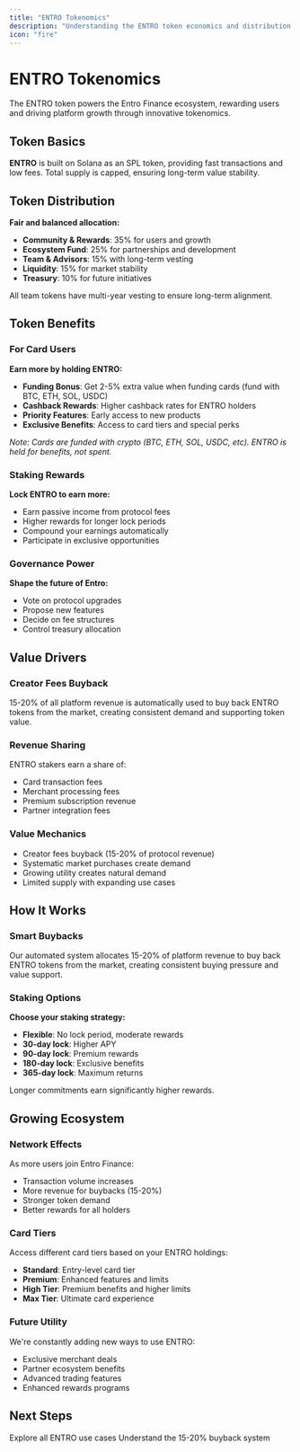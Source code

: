 ```yaml
---
title: "ENTRO Tokenomics"
description: "Understanding the ENTRO token economics and distribution model"
icon: "fire"
---
```


# ENTRO Tokenomics

The ENTRO token powers the Entro Finance ecosystem, rewarding users and driving platform growth through innovative tokenomics.

## Token Basics

**ENTRO** is built on Solana as an SPL token, providing fast transactions and low fees. Total supply is capped, ensuring long-term value stability.

## Token Distribution

**Fair and balanced allocation:**
- **Community & Rewards**: 35% for users and growth
- **Ecosystem Fund**: 25% for partnerships and development  
- **Team & Advisors**: 15% with long-term vesting
- **Liquidity**: 15% for market stability
- **Treasury**: 10% for future initiatives

All team tokens have multi-year vesting to ensure long-term alignment.

## Token Benefits

### For Card Users

**Earn more by holding ENTRO:**
- **Funding Bonus**: Get 2-5% extra value when funding cards (fund with BTC, ETH, SOL, USDC)
- **Cashback Rewards**: Higher cashback rates for ENTRO holders
- **Priority Features**: Early access to new products
- **Exclusive Benefits**: Access to card tiers and special perks

*Note: Cards are funded with crypto (BTC, ETH, SOL, USDC, etc). ENTRO is held for benefits, not spent.*

### Staking Rewards

**Lock ENTRO to earn more:**
- Earn passive income from protocol fees
- Higher rewards for longer lock periods
- Compound your earnings automatically
- Participate in exclusive opportunities

### Governance Power

**Shape the future of Entro:**
- Vote on protocol upgrades
- Propose new features
- Decide on fee structures
- Control treasury allocation

## Value Drivers

### Creator Fees Buyback

15-20% of all platform revenue is automatically used to buy back ENTRO tokens from the market, creating consistent demand and supporting token value.

### Revenue Sharing

ENTRO stakers earn a share of:
- Card transaction fees
- Merchant processing fees
- Premium subscription revenue
- Partner integration fees

### Value Mechanics

- Creator fees buyback (15-20% of protocol revenue)
- Systematic market purchases create demand
- Growing utility creates natural demand
- Limited supply with expanding use cases

## How It Works

### Smart Buybacks

Our automated system allocates 15-20% of platform revenue to buy back ENTRO tokens from the market, creating consistent buying pressure and value support.

### Staking Options

**Choose your staking strategy:**
- **Flexible**: No lock period, moderate rewards
- **30-day lock**: Higher APY
- **90-day lock**: Premium rewards  
- **180-day lock**: Exclusive benefits
- **365-day lock**: Maximum returns

Longer commitments earn significantly higher rewards.

## Growing Ecosystem

### Network Effects

As more users join Entro Finance:
- Transaction volume increases
- More revenue for buybacks (15-20%)
- Stronger token demand
- Better rewards for all holders

### Card Tiers

Access different card tiers based on your ENTRO holdings:
- **Standard**: Entry-level card tier
- **Premium**: Enhanced features and limits
- **High Tier**: Premium benefits and higher limits
- **Max Tier**: Ultimate card experience

### Future Utility

We're constantly adding new ways to use ENTRO:
- Exclusive merchant deals
- Partner ecosystem benefits
- Advanced trading features
- Enhanced rewards programs

## Next Steps

<CardGroup cols={2}>
  <Card
    title="Token Utility"
    icon="wrench"
    href="/tokenomics/utility"
  >
    Explore all ENTRO use cases
  </Card>
  <Card
    title="Buyback Mechanism"
    icon="chart-line"
    href="/tokenomics/buyback-mechanism"
  >
    Understand the 15-20% buyback system
  </Card>
</CardGroup>